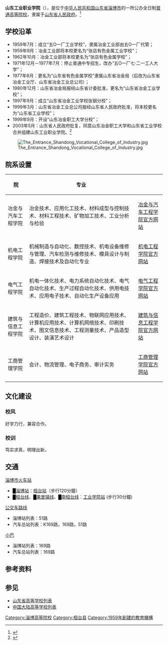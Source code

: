 {{NoteTA|G1=地名|G2=Unit}}
{{Infobox University
| Name               = 山东工业职业学院
| EnglishName        = ShanDong Vocational College of Industry
| image_name         = ShanDong Vocational College of Industry-Badge.gif
| image_size         = 210px
| SealImage          =
| Established        = 1959年7月  
| Country            = {{CHN}} 
| Motto              = '''笃实求真 明理出新'''      
| Type               = [[公立大学|公立大学]]
| 党委书记             = [[左海青|左海青]]
| 院长                = [[马光亭|马光亭]]
| Faculty            = 509人
| Student            = 12,300余人
| Campus             = 市郊
| 建筑面积             = 37.5万平方米
| Area               = 1,000余亩
| Location           = {{CHN}}[[山东省|山东省]][[淄博市|淄博市]][[桓台县|桓台县]]金晶大道北首（张北路69号）
| colors             = {{color box|#880000}} 工院红<br/>{{color box|#003478}} 工院蓝
| Affiliations       = [[山东省人民政府|山东省人民政府]]
| Website            = http://www.sdivc.edu.cn/
| zip                = 256414
| logo               = SVCOI name.jpeg
| coordinates        = {{coord|36|53|01|N|118|04|58|E|type:landmark|display=title,inline}}
| logo_size          = 250px
| footnotes          = 
}}

'''山东工业职业学院'''（{{lang|en|ShanDong Vocational College of Industry}}），是位于[[中华人民共和国|中华人民共和国]][[山东省|山东省]][[淄博市|淄博市]]的一所公办全日制[[普通高等院校|普通高等院校]]，隶属于[[山东省人民政府|山东省人民政府]]。<ref name=shuhua>{{cite web|url=http://news.lznews.cn/mobilewap/zibo/201612/t20161230_10891239.html?appinstall=0|title=鲁中网「山东工业职业学院领导班子调整」|work=教育|date=2016-12-30|accessdate=2017-06-27|archive-date=2017-10-03|archive-url=https://web.archive.org/web/20171003075909/http://news.lznews.cn/mobilewap/zibo/201612/t20161230_10891239.html?appinstall=0|dead-url=no}}</ref>

==学校沿革==
*1959年7月：成立“五O一厂工业学校”，隶属冶金工业部由五O一厂代管；
*1959年9月：冶金工业部将本校更名为“张店有色金属工业学校”；
*1962年10月：冶金工业部将本校更名为“张店有色金属学校”；
*1971年12月－1977年7月：停止普通中专招生，改办“五O一厂七·二一工人大学”；
*1977年8月：更名为“山东省有色金属学校”隶属山东省冶金局（后改为山东省冶金工业厅、山东省冶金工业总公司）；
*1980年12月：山东省冶金局报经山东省计委批准，更名为“山东省冶金工业学校”；
*1997年9月：成立“山东省冶金工业学校张钢分校”；
*1999年3月：山东省冶金工业总公司报经山东省人民政府批准，将本校更名为“山东省工业学校”；
*1999年9月：开设“山东冶金职工大学分校”；
*2003年5月：山东省人民政府批复，同意山东冶金职工大学和山东省工业学校合并组建山东工业职业学院。<ref>{{Cite web |url=http://zs.sdivc.edu.cn/xxgk/xxyg.htm |title=学校沿革|accessdate=2019-01-01 |author= |date= |work= |publisher=山东工业职业学院网站|language=zh-hans }}</ref>

[[File:The_Entrance_Shandong_Vocational_College_of_Industry.jpg|thumb]]

==院系设置==
{| class="wikitable sortable"
|-
! 院 !! 专业 !!
|-
| 冶金与汽车工程学院 || 冶金技术、应用化工技术、材料成型与控制技术、材料工程技术、矿物加工技术、工业分析与检验 || [http://yq.sdivc.edu.cn/ 冶金与汽车工程学院官方网站] {{Wayback|url=http://yq.sdivc.edu.cn/ |date=20190623062906 }}
|-
| 机电工程学院 || 机械制造与自动化、数控技术、机电设备维修与管理、汽车检测与维修技术、模具设计与制造、焊接技术及自动化专业 || [http://jd.sdivc.edu.cn/ 机电工程学院官方网站] {{Wayback|url=http://jd.sdivc.edu.cn/ |date=20190623062906 }}
|-
| 电气工程学院 || 机电一体化技术、电力系统自动化技术、电气自动化技术、生产过程自动化技术、供用电技术、应用电子技术、自动化生产设备应用 || [http://dq.sdivc.edu.cn/ 电气工程学院官方网站] {{Wayback|url=http://dq.sdivc.edu.cn/ |date=20190623062904 }}
|-
| 建筑与信息工程学院 || 工程造价、建筑工程技术、物联网应用技术、计算机应用技术、计算机网络技术、印刷技术、图文信息技术、工程测量技术、产品造型设计、装潢艺术设计 || [http://jx.sdivc.edu.cn/ 建筑与信息工程学院官方网站] {{Wayback|url=http://jx.sdivc.edu.cn/ |date=20190623062900 }} 
|-
| 工商管理学院 || 会计、物流管理、电子商务、审计实务 || [http://gs.sdivc.edu.cn/ 工商管理学院官方网站] {{Wayback|url=http://gs.sdivc.edu.cn/ |date=20190623063035 }}
|}

==文化建设==
===校风===
好学力行，兼容合作。

===校训===
笃实求真，明理出新。

== 交通 ==
;[[淄博市火车站|淄博市火车站]]
*<font color="{{淄博站色彩}}">█</font>[[淄博站|淄博站]]：[[桓台站|桓台站]]（步行120分鐘）
*<font color="{{桓台色彩}}">█</font>[[桓台线|桓台线]]、<font color="{{桓台色彩}}">█</font>[[果里镇线|果里镇线]]、<font color="{{南桓台色彩}}">█</font>[[南桓台线|南桓台线]]：[[工业学院站_(淄博)|工业学院站]] (步行30分鐘)
;[[公交车路线|公交车路线]]
*淄博站列表：51路
*汽车总站列表：K169路，169路，51路
;[[小巴|小巴]]
*淄博站列表：169路
*汽车总站列表：169路

==参考资料==
{{reflist}}

== 参见 ==
{{Portal box|中华人民共和国|大学|山东|淄博}}
* [[山东省高等学校列表|山东省高等学校列表]]
* [[中国大陆高等学校列表|中国大陆高等学校列表]]

{{山东高等院校}}
[[Category:淄博高等院校|Category:淄博高等院校]]
[[Category:桓台县|Category:桓台县]]
[[Category:1959年創建的教育機構|Category:1959年創建的教育機構]]